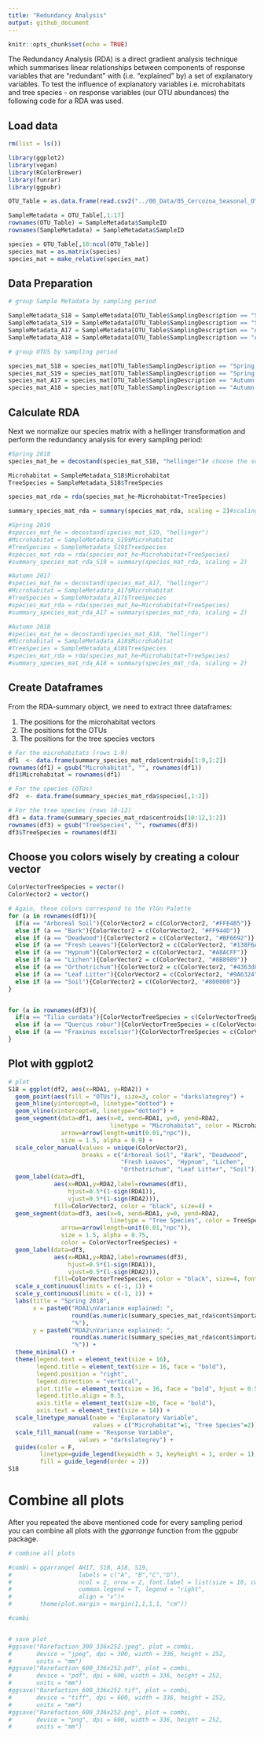 ```yaml
---
title: "Redundancy Analysis"
output: github_document
---
```


```r
knitr::opts_chunk$set(echo = TRUE)
```

The Redundancy Analysis (RDA) is a direct gradient analysis technique which summarises linear relationships between components of response variables that are "redundant" with (i.e. "explained" by) a set of explanatory variables.
To test the influence of explanatory variables i.e. microhabitats and tree species - on response variables (our OTU abundances) the following code for a RDA was used.

## Load data


```r

rm(list = ls())

library(ggplot2)
library(vegan)
library(RColorBrewer)
library(funrar)
library(ggpubr)

OTU_Table = as.data.frame(read.csv2("../00_Data/05_Cercozoa_Seasonal_OTU_Table_min-freq-7633_transposed_withMetadata.csv",header = T,fileEncoding="UTF-8-BOM"))

SampleMetadata = OTU_Table[,1:17]
rownames(OTU_Table) = SampleMetadata$SampleID
rownames(SampleMetadata) = SampleMetadata$SampleID

species = OTU_Table[,18:ncol(OTU_Table)]
species_mat = as.matrix(species)
species_mat = make_relative(species_mat)

```

## Data Preparation

```r

# group Sample Metadata by sampling period

SampleMetadata_S18 = SampleMetadata[OTU_Table$SamplingDescription == "Spring 2018",]
SampleMetadata_S19 = SampleMetadata[OTU_Table$SamplingDescription == "Spring 2019",]
SampleMetadata_A17 = SampleMetadata[OTU_Table$SamplingDescription == "Autumn 2017",]
SampleMetadata_A18 = SampleMetadata[OTU_Table$SamplingDescription == "Autumn 2018",]

# group OTUS by sampling period

species_mat_S18 = species_mat[OTU_Table$SamplingDescription == "Spring 2018",]
species_mat_S19 = species_mat[OTU_Table$SamplingDescription == "Spring 2019",]
species_mat_A17 = species_mat[OTU_Table$SamplingDescription == "Autumn 2017",]
species_mat_A18 = species_mat[OTU_Table$SamplingDescription == "Autumn 2018",]
```

## Calculate RDA

Next we normalize our species matrix with a hellinger transformation and 
perform the redundancy analysis for every sampling period:

```r
#Spring 2018
species_mat_he = decostand(species_mat_S18, "hellinger")# choose the subtable depending on sampling period

Microhabitat = SampleMetadata_S18$Microhabitat
TreeSpecies = SampleMetadata_S18$TreeSpecies

species_mat_rda = rda(species_mat_he~Microhabitat+TreeSpecies)

summary_species_mat_rda = summary(species_mat_rda, scaling = 2)#scaling = 2 represents a linear correlation between the vectors.

#Spring 2019
#species_mat_he = decostand(species_mat_S19, "hellinger")
#Microhabitat = SampleMetadata_S19$Microhabitat
#TreeSpecies = SampleMetadata_S19$TreeSpecies
#species_mat_rda = rda(species_mat_he~Microhabitat+TreeSpecies)
#summary_species_mat_rda_S19 = summary(species_mat_rda, scaling = 2)

#Autumn 2017
#species_mat_he = decostand(species_mat_A17, "hellinger")
#Microhabitat = SampleMetadata_A17$Microhabitat
#TreeSpecies = SampleMetadata_A17$TreeSpecies
#species_mat_rda = rda(species_mat_he~Microhabitat+TreeSpecies)
#summary_species_mat_rda_A17 = summary(species_mat_rda, scaling = 2)

#Autumn 2018
#species_mat_he = decostand(species_mat_A18, "hellinger")
#Microhabitat = SampleMetadata_A18$Microhabitat
#TreeSpecies = SampleMetadata_A18$TreeSpecies
#species_mat_rda = rda(species_mat_he~Microhabitat+TreeSpecies)
#summary_species_mat_rda_A18 = summary(species_mat_rda, scaling = 2)

```

## Create Dataframes

From the RDA-summary object, we need to extract three dataframes:

1. The positions for the microhabitat vectors
2. The positions fot the OTUs
3. The positions for the tree species vectors
    
```r

# For the microhabitats (rows 1-9)
df1  <- data.frame(summary_species_mat_rda$centroids[1:9,1:2])
rownames(df1) = gsub("Microhabitat", "", rownames(df1))
df1$Microhabitat = rownames(df1)

# For the species (OTUs)
df2  <- data.frame(summary_species_mat_rda$species[,1:2])

# For the tree species (rows 10-12)
df3 = data.frame(summary_species_mat_rda$centroids[10:12,1:2])
rownames(df3) = gsub("TreeSpecies", "", rownames(df3))
df3$TreeSpecies = rownames(df3)

```

## Choose you colors wisely by creating a colour vector

```r

ColorVectorTreeSpecies = vector()
ColorVector2 = vector()

# Again, these colors correspond to the YlGn Palette
for (a in rownames(df1)){
  if(a == "Arboreal Soil"){ColorVector2 = c(ColorVector2, "#FFE4B5")}
  else if (a == "Bark"){ColorVector2 = c(ColorVector2, "#FF944D")}
  else if (a == "Deadwood"){ColorVector2 = c(ColorVector2, "#BF6692")}
  else if (a == "Fresh Leaves"){ColorVector2 = c(ColorVector2, "#138F6A")}
  else if (a == "Hypnum"){ColorVector2 = c(ColorVector2, "#A8ACFF")}
  else if (a == "Lichen"){ColorVector2 = c(ColorVector2, "#8B8989")}
  else if (a == "Orthotrichum"){ColorVector2 = c(ColorVector2, "#4363d8")}
  else if (a == "Leaf Litter"){ColorVector2 = c(ColorVector2, "#9A6324")}
  else if (a == "Soil"){ColorVector2 = c(ColorVector2, "#800000")}
}


for (a in rownames(df3)){
  if(a == "Tilia cordata"){ColorVectorTreeSpecies = c(ColorVectorTreeSpecies, "#6b4e71")}
  else if (a == "Quercus robur"){ColorVectorTreeSpecies = c(ColorVectorTreeSpecies, "#53687e")}
  else if (a == "Fraxinus excelsior"){ColorVectorTreeSpecies = c(ColorVectorTreeSpecies, "#c2b2b4")}
}

```
## Plot with ggplot2

```r
# plot
S18 = ggplot(df2, aes(x=RDA1, y=RDA2)) + 
  geom_point(aes(fill = "OTUs"), size=3, color = "darkslategrey") +
  geom_hline(yintercept=0, linetype="dotted") +
  geom_vline(xintercept=0, linetype="dotted") +
  geom_segment(data=df1, aes(x=0, xend=RDA1, y=0, yend=RDA2, 
                             linetype = "Microhabitat", color = Microhabitat), 
               arrow=arrow(length=unit(0.01,"npc")), 
               size = 1.5, alpha = 0.9) +
  scale_color_manual(values = unique(ColorVector2), 
                     breaks = c("Arboreal Soil", "Bark", "Deadwood", 
                                "Fresh Leaves", "Hypnum", "Lichen", 
                                "Orthotrichum", "Leaf Litter", "Soil")) +
  geom_label(data=df1, 
             aes(x=RDA1,y=RDA2,label=rownames(df1),
                 hjust=0.5*(1-sign(RDA1)),
                 vjust=0.5*(1-sign(RDA2))), 
             fill=ColorVector2, color = "black", size=4) + 
  geom_segment(data=df3, aes(x=0, xend=RDA1, y=0, yend=RDA2, 
                             linetype = "Tree Species", color = TreeSpecies), 
               arrow=arrow(length=unit(0.01,"npc")), 
               size = 1.5, alpha = 0.75, 
               color = ColorVectorTreeSpecies) +
  geom_label(data=df3, 
             aes(x=RDA1,y=RDA2,label=rownames(df3),
                 hjust=0.5*(1-sign(RDA1)),
                 vjust=0.5*(1-sign(RDA2))), 
             fill=ColorVectorTreeSpecies, color = "black", size=4, fontface="italic") + 
  scale_x_continuous(limits = c(-1, 1)) + 
  scale_y_continuous(limits = c(-1, 1)) +
  labs(title = "Spring 2018", 
       x = paste0("RDA1\nVariance explained: ",
                  round(as.numeric(summary_species_mat_rda$cont$importance["Proportion Explained", "RDA1"]), digits = 4) * 100, 
                  "%"), 
       y = paste0("RDA2\nVariance explained: ",
                  round(as.numeric(summary_species_mat_rda$cont$importance["Proportion Explained", "RDA2"]), digits = 4) * 100, 
                  "%")) +
  theme_minimal() + 
  theme(legend.text = element_text(size = 16), 
        legend.title = element_text(size = 16, face = "bold"), 
        legend.position = "right",
        legend.direction = "vertical", 
        plot.title = element_text(size = 16, face = "bold", hjust = 0.5, vjust = 0.5), 
        legend.title.align = 0.5,
        axis.title = element_text(size =16, face = "bold"), 
        axis.text = element_text(size = 14)) +
  scale_linetype_manual(name = "Explanatory Variable", 
                        values = c("Microhabitat"=1, "Tree Species"=2)) + 
  scale_fill_manual(name = "Response Variable", 
                    values = "darkslategrey") +
  guides(color = F, 
         linetype=guide_legend(keywidth = 3, keyheight = 1, order = 1), 
         fill = guide_legend(order = 2))
S18
```

# Combine all plots

After you repeated the above mentioned code for every sampling period you can combine all plots 
with the *ggarrange* function from the ggpubr package.

```r

# combine all plots

#combi = ggarrange( AH17, S18, A18, S19,
#                   labels = c("A", "B","C","D"), 
#                   ncol = 2, nrow = 2, font.label = list(size = 16, color = "black"), 
#                   common.legend = T, legend = "right", 
#                   align = "v")+
#        theme(plot.margin = margin(1,1,1,1, "cm")) 

#combi


# save plot 
#ggsave("Rarefaction_300_336x252.jpeg", plot = combi, 
#       device = "jpeg", dpi = 300, width = 336, height = 252, 
#       units = "mm")
#ggsave("Rarefaction_600_336x252.pdf", plot = combi, 
#       device = "pdf", dpi = 600, width = 336, height = 252, 
#       units = "mm")
#ggsave("Rarefaction_600_336x252.tif", plot = combi, 
#       device = "tiff", dpi = 600, width = 336, height = 252, 
#       units = "mm")
#ggsave("Rarefaction_600_336x252.png", plot = combi, 
#       device = "png", dpi = 600, width = 336, height = 252, 
#       units = "mm")

```